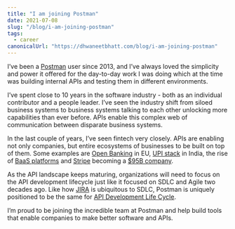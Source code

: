 ```yaml
---
title: "I am joining Postman"
date: 2021-07-08
slug: "/blog/i-am-joining-postman"
tags:
  - career
canonicalUrl: "https://dhwaneetbhatt.com/blog/i-am-joining-postman"
---
```


I’ve been a [Postman](https://postman.com) user since 2013, and I’ve always loved the simplicity and power it offered for the day-to-day work I was doing which at the time was building internal APIs and testing them in different environments.

I’ve spent close to 10 years in the software industry - both as an individual contributor and a people leader. I’ve seen the industry shift from siloed business systems to business systems talking to each other unlocking more capabilities than ever before. APIs enable this complex web of communication between disparate business systems.

In the last couple of years, I’ve seen fintech very closely. APIs are enabling not only companies, but entire ecosystems of businesses to be built on top of them. Some examples are [Open Banking](https://www.openbankingeurope.eu/) in EU, [UPI stack](https://www.indiastack.org/upi/) in India, the rise of [BaaS platforms](https://internationalbanker.com/banking/banking-as-a-service-baas-the-platform-approach-to-banking/) and [Stripe](https://stripe.com) becoming a [$95B company](https://www.cnbc.com/2021/03/14/stripe-valued-at-95-billion-in-600-million-funding-round.html).

As the API landscape keeps maturing, organizations will need to focus on the API development lifecycle just like it focused on SDLC and Agile two decades ago. Like how [JIRA](https://www.atlassian.com/software/jira) is ubiquitous to SDLC, Postman is uniquely positioned to be the same for [API Development Life Cycle](https://www.postman.com/use-cases/api-first-development/).

I’m proud to be joining the incredible team at Postman and help build tools that enable companies to make better software and APIs.
